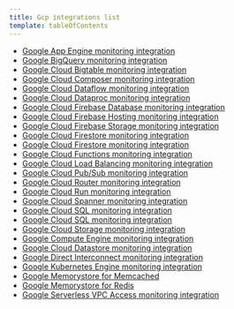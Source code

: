 ```yaml
---
title: Gcp integrations list
template: tableOfContents
---
```


* [Google App Engine monitoring integration](/docs/integrations/google-cloud-platform-integrations/gcp-integrations-list/google-app-engine-monitoring-integration)
* [Google BigQuery monitoring integration](/docs/integrations/google-cloud-platform-integrations/gcp-integrations-list/google-bigquery-monitoring-integration)
* [Google Cloud Bigtable monitoring integration](/docs/integrations/google-cloud-platform-integrations/gcp-integrations-list/google-cloud-bigtable-monitoring-integration)
* [Google Cloud Composer monitoring integration](/docs/integrations/google-cloud-platform-integrations/gcp-integrations-list/google-cloud-composer-monitoring-integration)
* [Google Cloud Dataflow monitoring integration](/docs/integrations/google-cloud-platform-integrations/gcp-integrations-list/google-cloud-dataflow-monitoring-integration)
* [Google Cloud Dataproc monitoring integration](/docs/integrations/google-cloud-platform-integrations/gcp-integrations-list/google-cloud-dataproc-monitoring-integration)
* [Google Cloud Firebase Database monitoring integration](/docs/integrations/google-cloud-platform-integrations/gcp-integrations-list/google-cloud-firebase-database-monitoring-integration)
* [Google Cloud Firebase Hosting monitoring integration](/docs/integrations/google-cloud-platform-integrations/gcp-integrations-list/google-cloud-firebase-hosting-monitoring-integration)
* [Google Cloud Firebase Storage monitoring integration](/docs/integrations/google-cloud-platform-integrations/gcp-integrations-list/google-cloud-firebase-storage-monitoring-integration)
* [Google Cloud Firestore monitoring integration](/docs/integrations/google-cloud-platform-integrations/gcp-integrations-list/google-cloud-firestore-monitoring-integration)
* [Google Cloud Firestore monitoring integration](/docs/integrations/google-cloud-platform-integrations/gcp-integrations-list/google-cloud-firestore-monitoring-integration)
* [Google Cloud Functions monitoring integration](/docs/integrations/google-cloud-platform-integrations/gcp-integrations-list/google-cloud-functions-monitoring-integration)
* [Google Cloud Load Balancing monitoring integration](/docs/integrations/google-cloud-platform-integrations/gcp-integrations-list/google-cloud-load-balancing-monitoring-integration)
* [Google Cloud Pub/Sub monitoring integration](/docs/integrations/google-cloud-platform-integrations/gcp-integrations-list/google-cloud-pubsub-monitoring-integration)
* [Google Cloud Router monitoring integration](/docs/integrations/google-cloud-platform-integrations/gcp-integrations-list/google-cloud-router-monitoring-integration)
* [Google Cloud Run monitoring integration](/docs/integrations/google-cloud-platform-integrations/gcp-integrations-list/google-cloud-run-monitoring-integration)
* [Google Cloud Spanner monitoring integration](/docs/integrations/google-cloud-platform-integrations/gcp-integrations-list/google-cloud-spanner-monitoring-integration)
* [Google Cloud SQL monitoring integration](/docs/integrations/google-cloud-platform-integrations/gcp-integrations-list/google-cloud-sql-monitoring-integration)
* [Google Cloud SQL monitoring integration](/docs/integrations/google-cloud-platform-integrations/gcp-integrations-list/google-cloud-sql-monitoring-integration)
* [Google Cloud Storage monitoring integration](/docs/integrations/google-cloud-platform-integrations/gcp-integrations-list/google-cloud-storage-monitoring-integration)
* [Google Compute Engine monitoring integration](/docs/integrations/google-cloud-platform-integrations/gcp-integrations-list/google-compute-engine-monitoring-integration)
* [Google Cloud Datastore monitoring integration](/docs/integrations/google-cloud-platform-integrations/gcp-integrations-list/google-datastore-monitoring-integration)
* [Google Direct Interconnect monitoring integration](/docs/integrations/google-cloud-platform-integrations/gcp-integrations-list/google-direct-interconnect-monitoring-integration)
* [Google Kubernetes Engine monitoring integration](/docs/integrations/google-cloud-platform-integrations/gcp-integrations-list/google-kubernetes-engine-monitoring-integration)
* [Google Memorystore for Memcached](/docs/integrations/google-cloud-platform-integrations/gcp-integrations-list/google-memorystore-memcached)
* [Google Memorystore for Redis](/docs/integrations/google-cloud-platform-integrations/gcp-integrations-list/google-memorystore-redis)
* [Google Serverless VPC Access monitoring integration](/docs/integrations/google-cloud-platform-integrations/gcp-integrations-list/google-serverless-vpc-access-monitoring-integration)
